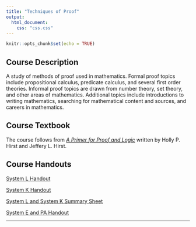 ```yaml
---
title: "Techniques of Proof"
output:
  html_document:
    css: "css.css"
---
```


```r
knitr::opts_chunk$set(echo = TRUE)
```

## Course Description

A study of methods of proof used in mathematics. Formal proof topics include propositional calculus, predicate calculus, and several first order theories. Informal proof topics are drawn from number theory, set theory, and other areas of mathematics. Additional topics include introductions to writing mathematics, searching for mathematical content and sources, and careers in mathematics.


## Course Textbook

The course follows from *[A Primer for Proof and Logic](http://www.appstate.edu/~hirstjl/primer/hirst.pdf)* written by Holly P. Hirst and Jeffery L. Hirst. 


## Course Handouts

[System L Handout](https://billcookmath.com/courses/math2510-spring2010/Proofs_in_L.pdf)

[System K Handout](https://billcookmath.com/courses/math2510-spring2010/Proofs_in_K.pdf)

[System L and System K Summary Sheet](https://billcookmath.com/courses/math2110-fall2020/math2110-fall2020-test1-formula_sheet.pdf)

[System E and PA Handout](https://billcookmath.com/courses/math2510-spring2010/Proofs_in_PA.pdf)

__________
